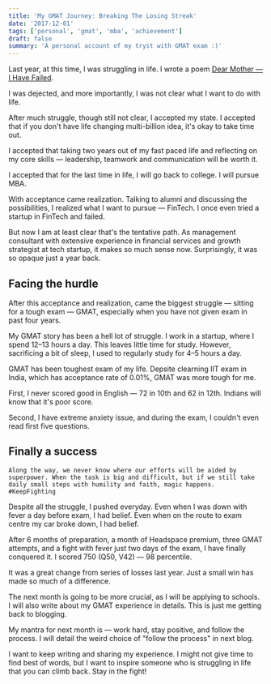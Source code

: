 ```yaml
---
title: 'My GMAT Journey: Breaking The Losing Streak'
date: '2017-12-01'
tags: ['personal', 'gmat', 'mba', 'achievement']
draft: false
summary: 'A personal account of my tryst with GMAT exam :)'
---
```


Last year, at this time, I was struggling in life. I wrote a poem [Dear Mother — I Have Failed](https://byrslf.co/dear-mother-f5d250bb4ed).

I was dejected, and more importantly, I was not clear what I want to do with life.

After much struggle, though still not clear, I accepted my state. I accepted that if you don't have life changing multi-billion idea, it's okay to take time out.

I accepted that taking two years out of my fast paced life and reflecting on my core skills — leadership, teamwork and communication will be worth it.

I accepted that for the last time in life, I will go back to college. I will pursue MBA.

With acceptance came realization. Talking to alumni and discussing the possibilities, I realized what I want to pursue — FinTech. I once even tried a startup in FinTech and failed.

But now I am at least clear that's the tentative path. As management consultant with extensive experience in financial services and growth strategist at tech startup, it makes so much sense now. Surprisingly, it was so opaque just a year back.

## Facing the hurdle

After this acceptance and realization, came the biggest struggle — sitting for a tough exam — GMAT, especially when you have not given exam in past four years.

My GMAT story has been a hell lot of struggle. I work in a startup, where I spend 12–13 hours a day. This leaves little time for study. However, sacrificing a bit of sleep, I used to regularly study for 4–5 hours a day.

GMAT has been toughest exam of my life. Depsite clearning IIT exam in India, which has acceptance rate of 0.01%, GMAT was more tough for me.

First, I never scored good in English — 72 in 10th and 62 in 12th. Indians will know that it's poor score.

Second, I have extreme anxiety issue, and during the exam, I couldn't even read first five questions.

## Finally a success

```
Along the way, we never know where our efforts will be aided by superpower. When the task is big and difficult, but if we still take daily small steps with humility and faith, magic happens. #KeepFighting
```

Despite all the struggle, I pushed everyday. Even when I was down with fever a day before exam, I had belief. Even when on the route to exam centre my car broke down, I had belief.

After 6 months of preparation, a month of Headspace premium, three GMAT attempts, and a fight with fever just two days of the exam, I have finally conquered it. I scored 750 (Q50, V42) — 98 percentile.

It was a great change from series of losses last year. Just a small win has made so much of a difference.

The next month is going to be more crucial, as I will be applying to schools. I will also write about my GMAT experience in details. This is just me getting back to blogging.

My mantra for next month is — work hard, stay positive, and follow the process. I will detail the weird choice of "follow the process" in next blog.

I want to keep writing and sharing my experience. I might not give time to find best of words, but I want to inspire someone who is struggling in life that you can climb back. Stay in the fight!
